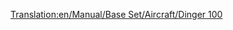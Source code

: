 [[Translation:en/Manual/Base Set/Aircraft/Dinger 100]]

{{en/Manual/Base Set/Aircraft/Aircraft|Name=Dinger 100
|Image=[[File:en/Manual/Base Set/Aircraft/Fokker100.png|Dinger 100]]
|Cost=34.863 (69,726)
|Speed=947 kph (592 MPH)
|Annual=4.078 (8,156)
|Designed=1986
|Lifespan=20
|Capacity=85 passengers & 10 bags of mail
|Description=Standard jet plane, this fast plane will work on small airports and the commuter airport.
|Real-lifeWikilink=Fokker F100
|Real-life=Fokker 100
}}